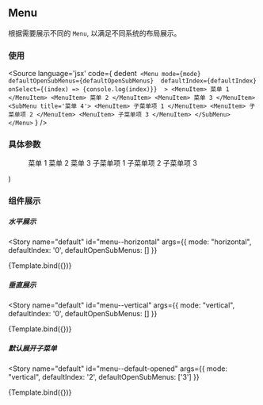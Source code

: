 <!-- Menu Doc -->
## Menu
根据需要展示不同的 `Menu`, 以满足不同系统的布局展示。


<Meta title="Components/Menu" component={Menu} />

### 使用

<Source
  language='jsx'
  code={
    dedent`
      <Menu mode={mode} 
        defaultOpenSubMenus={defaultOpenSubMenus} 
        defaultIndex={defaultIndex} 
        onSelect={(index) => {console.log(index)}} 
      >
        <MenuItem>
            菜单 1
        </MenuItem>
        <MenuItem>
            菜单 2
        </MenuItem>
        <MenuItem>
            菜单 3
        </MenuItem>
        <SubMenu title='菜单 4'>
            <MenuItem>
                子菜单项 1
            </MenuItem>
            <MenuItem>
                子菜单项 2
            </MenuItem>
            <MenuItem>
                子菜单项 3
            </MenuItem>
        </SubMenu>
      </Menu>`
  }
/>

### 具体参数
<ArgsTable of={Menu} />

   <Menu 
      {...args}
    >
      <MenuItem>
          菜单 1
      </MenuItem>
      <MenuItem>
          菜单 2
      </MenuItem>
      <MenuItem>
          菜单 3
      </MenuItem>
      <SubMenu title='菜单 4'>
          <MenuItem>
              子菜单项 1
          </MenuItem>
          <MenuItem>
              子菜单项 2
          </MenuItem>
          <MenuItem>
              子菜单项 3
          </MenuItem>
      </SubMenu>
    </Menu>
)

### 组件展示

##### 水平展示

<Story 
  name="default" 
  id="menu--horizontal" 
  args={{ 
    mode: "horizontal",
    defaultIndex: '0',
    defaultOpenSubMenus: []
  }}
>
{Template.bind({})}
</Story>

##### 垂直展示

<Story 
  name="default" 
  id="menu--vertical" 
  args={{ 
    mode: "vertical",
    defaultIndex: '0',
    defaultOpenSubMenus: []
  }}
>
{Template.bind({})}
</Story>

##### 默认展开子菜单

<Story 
  name="default" 
  id="menu--default-opened" 
  args={{ 
    mode: "vertical",
    defaultIndex: '2',
    defaultOpenSubMenus: ['3']
  }}
>
{Template.bind({})}
</Story>